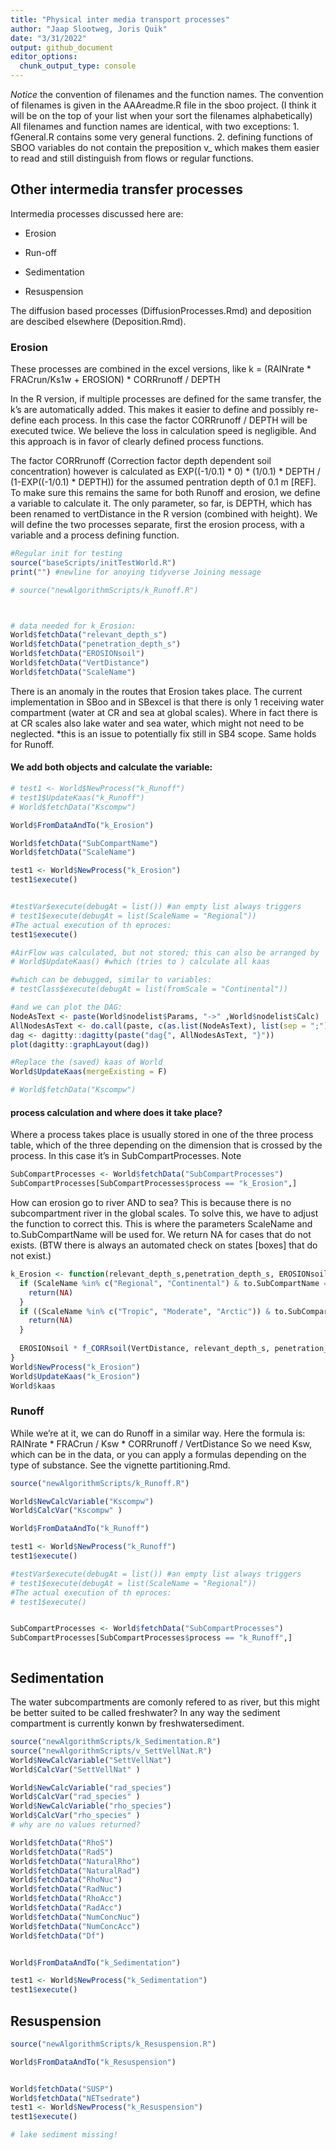 ```yaml
---
title: "Physical inter media transport processes"
author: "Jaap Slootweg, Joris Quik"
date: "3/31/2022"
output: github_document
editor_options: 
  chunk_output_type: console
---
```


*Notice* the convention of filenames and the function names. The convention of filenames is given in the AAAreadme.R file in the sboo project. (I think it will be on the top of your list when your sort the filenames alphabetically) All filenames and function names are identical, with two exceptions: 1. fGeneral.R contains some very general functions. 2. defining functions of SBOO variables do not contain the preposition v\_ which makes them easier to read and still distinguish from flows or regular functions.

## Other intermedia transfer processes

Intermedia processes discussed here are:

-   Erosion

-   Run-off

-   Sedimentation

-   Resuspension

The diffusion based processes (DiffusionProcesses.Rmd) and deposition are descibed elsewhere (Deposition.Rmd).

### Erosion

These processes are combined in the excel versions, like k = (RAINrate \* FRACrun/Ks1w + EROSION) \* CORRrunoff / DEPTH

In the R version, if multiple processes are defined for the same transfer, the k's are automatically added. This makes it easier to define and possibly re-define each process. In this case the factor CORRrunoff / DEPTH will be executed twice. We believe the loss in calculation speed is negligible. And this approach is in favor of clearly defined process functions.

The factor CORRrunoff (Correction factor depth dependent soil concentration) however is calculated as EXP((-1/0.1) \* 0) \* (1/0.1) \* DEPTH / (1-EXP((-1/0.1) \* DEPTH)) for the assumed pentration depth of 0.1 m [REF]. To make sure this remains the same for both Runoff and erosion, we define a variable to calculate it. The only parameter, so far, is DEPTH, which has been renamed to vertDistance in the R version (combined with height). We will define the two processes separate, first the erosion process, with a variable and a process defining function.

```r
#Regular init for testing
source("baseScripts/initTestWorld.R")
print("") #newline for anoying tidyverse Joining message

# source("newAlgorithmScripts/k_Runoff.R")



# data needed for k_Erosion:
World$fetchData("relevant_depth_s")
World$fetchData("penetration_depth_s")
World$fetchData("EROSIONsoil")
World$fetchData("VertDistance")
World$fetchData("ScaleName")


```

There is an anomaly in the routes that Erosion takes place. The current implementation in SBoo and in SBexcel is that there is only 1 receiving water compartment (water at CR and sea at global scales). Where in fact there is at CR scales also lake water and sea water, which might not need to be neglected. \*this is an issue to potentially fix still in SB4 scope. Same holds for Runoff.

#### We add both objects and calculate the variable:

```r

# test1 <- World$NewProcess("k_Runoff")
# test1$UpdateKaas("k_Runoff")
# World$fetchData("Kscompw")

World$FromDataAndTo("k_Erosion")

World$fetchData("SubCompartName")
World$fetchData("ScaleName")

test1 <- World$NewProcess("k_Erosion")
test1$execute()


#testVar$execute(debugAt = list()) #an empty list always triggers
# test1$execute(debugAt = list(ScaleName = "Regional"))
#The actual execution of th eproces:
test1$execute()

#AirFlow was calculated, but not stored; this can also be arranged by
# World$UpdateKaas() #which (tries to ) calculate all kaas

#which can be debugged, similar to variables:
# testClass$execute(debugAt = list(fromScale = "Continental"))

#and we can plot the DAG:
NodeAsText <- paste(World$nodelist$Params, "->" ,World$nodelist$Calc)
AllNodesAsText <- do.call(paste, c(as.list(NodeAsText), list(sep = ";")))
dag <- dagitty::dagitty(paste("dag{", AllNodesAsText, "}"))
plot(dagitty::graphLayout(dag))

#Replace the (saved) kaas of World
World$UpdateKaas(mergeExisting = F)

# World$fetchData("Kscompw")

```

#### process calculation and where does it take place?

Where a process takes place is usually stored in one of the three process table, which of the three depending on the dimension that is crossed by the process. In this case it's in SubCompartProcesses. Note

```r
SubCompartProcesses <- World$fetchData("SubCompartProcesses")
SubCompartProcesses[SubCompartProcesses$process == "k_Erosion",]
```

How can erosion go to river AND to sea? This is because there is no subcompartment river in the global scales. To solve this, we have to adjust the function to correct this. This is where the parameters ScaleName and to.SubCompartName will be used for. We return NA for cases that do not exists. (BTW there is always an automated check on states [boxes] that do not exist.)

```r
k_Erosion <- function(relevant_depth_s,penetration_depth_s, EROSIONsoil, VertDistance, ScaleName, to.SubCompartName){
  if (ScaleName %in% c("Regional", "Continental") & to.SubCompartName == "sea") {
    return(NA)
  } 
  if ((ScaleName %in% c("Tropic", "Moderate", "Arctic")) & to.SubCompartName != "sea") {
    return(NA)
  } 
  
  EROSIONsoil * f_CORRsoil(VertDistance, relevant_depth_s, penetration_depth_s) / VertDistance #[s-1]
}
World$NewProcess("k_Erosion")
World$UpdateKaas("k_Erosion")
World$kaas
```

### Runoff

While we're at it, we can do Runoff in a similar way. Here the formula is: RAINrate \* FRACrun / Ksw \* CORRrunoff / VertDistance So we need Ksw, which can be in the data, or you can apply a formulas depending on the type of substance. See the vignette partitioning.Rmd.

```r

source("newAlgorithmScripts/k_Runoff.R")

World$NewCalcVariable("Kscompw")
World$CalcVar("Kscompw" )

World$FromDataAndTo("k_Runoff")

test1 <- World$NewProcess("k_Runoff")
test1$execute()

#testVar$execute(debugAt = list()) #an empty list always triggers
# test1$execute(debugAt = list(ScaleName = "Regional"))
#The actual execution of th eproces:
# test1$execute()


SubCompartProcesses <- World$fetchData("SubCompartProcesses")
SubCompartProcesses[SubCompartProcesses$process == "k_Runoff",]



```

## Sedimentation

The water subcompartments are comonly refered to as river, but this might be better suited to be called freshwater? In any way the sediment compartment is currently konwn by freshwatersediment.

```r

source("newAlgorithmScripts/k_Sedimentation.R")
source("newAlgorithmScripts/v_SettVellNat.R")
World$NewCalcVariable("SettVellNat")
World$CalcVar("SettVellNat" )

World$NewCalcVariable("rad_species")
World$CalcVar("rad_species" )
World$NewCalcVariable("rho_species")
World$CalcVar("rho_species" )
# why are no values returned?

World$fetchData("RhoS")
World$fetchData("RadS")
World$fetchData("NaturalRho")
World$fetchData("NaturalRad")
World$fetchData("RhoNuc")
World$fetchData("RadNuc")
World$fetchData("RhoAcc")
World$fetchData("RadAcc")
World$fetchData("NumConcNuc")
World$fetchData("NumConcAcc")
World$fetchData("Df")


World$FromDataAndTo("k_Sedimentation")

test1 <- World$NewProcess("k_Sedimentation")
test1$execute()

```

## Resuspension

```r


source("newAlgorithmScripts/k_Resuspension.R")

World$FromDataAndTo("k_Resuspension")


World$fetchData("SUSP")
World$fetchData("NETsedrate")
test1 <- World$NewProcess("k_Resuspension")
test1$execute()

# lake sediment missing!
```

